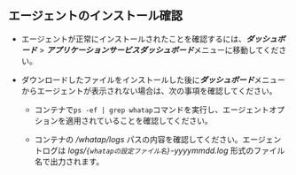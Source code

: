 ## エージェントのインストール確認

- エージェントが正常にインストールされたことを確認するには、***ダッシュボード*** > ***アプリケーションサービスダッシュボード***メニューに移動してください。

- ダウンロードしたファイルをインストールした後に***ダッシュボード***メニューからエージェントが表示されない場合は、次の事項を確認してください。

  - コンテナで`ps -ef | grep whatap`コマンドを実行し、エージェントオプションを適用されていることを確認してください。

  - コンテナの */whatap/logs* パスの内容を確認してください。エージェントログは _logs/`{whatapの設定ファイル名}`-yyyymmdd.log_ 形式のファイル名で出力されます。
